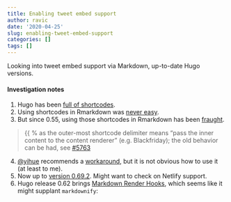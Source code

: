 ```yaml
---
title: Enabling tweet embed support
author: ravic
date: '2020-04-25'
slug: enabling-tweet-embed-support
categories: []
tags: []
---
```


Looking into tweet embed support via Markdown, up-to-date Hugo versions.

<!--more-->

#### Investigation notes

1.  Hugo has been [full of shortcodes](https://gohugo.io/content-management/shortcodes/).
2.  Using shortcodes in Rmarkdown was [never easy](https://bookdown.org/yihui/blogdown/content.html#shortcode). 
3.  But since 0.55, using those shortcodes in Rmarkdown has been [fraught](https://github.com/rstudio/blogdown/issues/40).

> {{ % as the outer-most shortcode delimiter means “pass the inner content to the content renderer” (e.g. Blackfriday); the old behavior can be had, see [#5763](https://github.com/gohugoio/hugo/issues/5763)
    
4.  [\@yihue](https://twitter.com/xieyihui) recommends a [workaround](https://stackoverflow.com/questions/55856904/cannot-use-markdown-shortcodes-in-blogdowns-rmd-files/55928449#55928449), but it is not obvious how to use it (at least to me).
4.  Now up to [version 0.69.2](https://gohugo.io/functions/renderstring/). Might want to check on Netlify support.
5.  Hugo release 0.62 brings [Markdown Render Hooks](https://gohugo.io/functions/renderstring/), which seems like it might supplant `markdownify`: 
